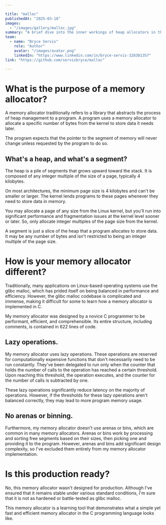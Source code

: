 ```yaml
---

title: "malloc"
publishedAt: "2025-03-18"
images:
  - "/images/gallery/malloc.jpg"
summary: "A brief dive into the inner workings of heap allocators in the C programming language."
team:
  - name: "Bryce Servis"
    role: "Author"
    avatar: "/images/avatar.png"
    linkedIn: "https://www.linkedin.com/in/bryce-servis-328381357"
link: "https://github.com/servisbryce/malloc"

---
```


# What is the purpose of a memory allocator?
A memory allocator traditionally refers to a library that abstracts the process of heap management to a program. A program uses a memory allocator to allocate a specific number of bytes from the kernel to store data it needs later.

The program expects that the pointer to the segment of memory will never change unless requested by the program to do so.

## What's a heap, and what's a segment?
The heap is a pile of segments that grows upward toward the stack. It is composed of any integer multiple of the size of a page, typically 4 kilobytes.

On most architectures, the minimum page size is 4 kilobytes and can't be smaller or larger. The kernel lends programs to these pages whenever they need to store data in memory.

You may allocate a page of any size from the Linux kernel, but you'll run into significant performance and fragmentation issues at the kernel level sooner or later. So, only allocate integer multiples of the page size from the kernel.

A segment is just a slice of the heap that a program allocates to store data. It may be any number of bytes and isn't restricted to being an integer multiple of the page size.

# How is your memory allocator different?
Traditionally, many applications on Linux-based operating systems use the glibc malloc, which has prided itself on being balanced in performance and efficiency. However, the glibc malloc codebase is complicated and immense, making it difficult for some to learn how a memory allocator is implemented in C.

My memory allocator was designed by a novice C programmer to be performant, efficient, and comprehensible. Its entire structure, including comments, is contained in 622 lines of code.

## Lazy operations.
My memory allocator uses lazy operations. These operations are reserved for computationally expensive functions that don't necessarily need to be run constantly. They've been delegated to run only when the counter that holds the number of calls to the operation has reached a certain threshold. Upon reaching this threshold, the operation executes, and the counter for the number of calls is subtracted by one.

These lazy operations significantly reduce latency on the majority of operations. However, if the thresholds for these lazy operations aren't balanced correctly, they may lead to more program memory usage.

## No arenas or binning.
Furthermore, my memory allocator doesn't use arenas or bins, which are common in many memory allocators. Arenas or bins work by processing and sorting free segments based on their sizes, then picking one and providing it to the program. However, arenas and bins add significant design complexity, so I've excluded them entirely from my memory allocator implementation.

# Is this production ready?
No, this memory allocator wasn't designed for production. Although I've ensured that it remains stable under various standard conditions, I'm sure that it is not as hardened or battle-tested as glibc malloc.

This memory allocator is a learning tool that demonstrates what a simple yet fast and efficient memory allocator in the C programming language looks like.